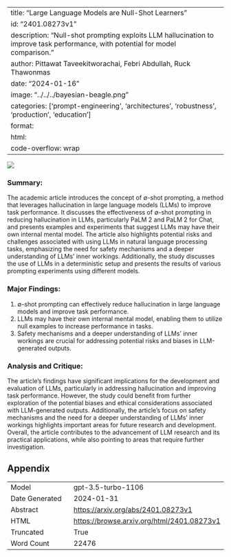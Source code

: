 
---
title: "Large Language Models are Null-Shot Learners"
id: "2401.08273v1"
description: "Null-shot prompting exploits LLM hallucination to improve task performance, with potential for model comparison."
author: Pittawat Taveekitworachai, Febri Abdullah, Ruck Thawonmas
date: "2024-01-16"
image: "../../../bayesian-beagle.png"
categories: ['prompt-engineering', 'architectures', 'robustness', 'production', 'education']
format:
  html:
    code-overflow: wrap
---

![](None)

### Summary:

The academic article introduces the concept of ∅-shot prompting, a method that leverages hallucination in large language models (LLMs) to improve task performance. It discusses the effectiveness of ∅-shot prompting in reducing hallucination in LLMs, particularly PaLM 2 and PaLM 2 for Chat, and presents examples and experiments that suggest LLMs may have their own internal mental model. The article also highlights potential risks and challenges associated with using LLMs in natural language processing tasks, emphasizing the need for safety mechanisms and a deeper understanding of LLMs' inner workings. Additionally, the study discusses the use of LLMs in a deterministic setup and presents the results of various prompting experiments using different models.

### Major Findings:
1. ∅-shot prompting can effectively reduce hallucination in large language models and improve task performance.
2. LLMs may have their own internal mental model, enabling them to utilize null examples to increase performance in tasks.
3. Safety mechanisms and a deeper understanding of LLMs' inner workings are crucial for addressing potential risks and biases in LLM-generated outputs.

### Analysis and Critique:
The article's findings have significant implications for the development and evaluation of LLMs, particularly in addressing hallucination and improving task performance. However, the study could benefit from further exploration of the potential biases and ethical considerations associated with LLM-generated outputs. Additionally, the article's focus on safety mechanisms and the need for a deeper understanding of LLMs' inner workings highlights important areas for future research and development. Overall, the article contributes to the advancement of LLM research and its practical applications, while also pointing to areas that require further investigation.

## Appendix

|          |          |
|----------|----------|
| Model     | gpt-3.5-turbo-1106       |
| Date Generated     | 2024-01-31       |
| Abstract | [https://arxiv.org/abs/2401.08273v1](https://arxiv.org/abs/2401.08273v1)        |
| HTML     | [https://browse.arxiv.org/html/2401.08273v1](https://browse.arxiv.org/html/2401.08273v1)       |
| Truncated       | True       |
| Word Count       | 22476       |